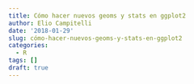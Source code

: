 ```yaml
---
title: Cómo hacer nuevos geoms y stats en ggplot2
author: Elio Campitelli
date: '2018-01-29'
slug: cómo-hacer-nuevos-geoms-y-stats-en-ggplot2
categories:
  - R
tags: []
draft: true
---
```



